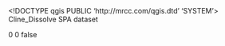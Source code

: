 <!DOCTYPE qgis PUBLIC 'http://mrcc.com/qgis.dtd' 'SYSTEM'>
<qgis version="3.34.14-Prizren">
  <identifier>Cline_Dissolve</identifier>
  <parentidentifier></parentidentifier>
  <language>SPA</language>
  <type>dataset</type>
  <title>Cline_Dissolve</title>
  <abstract></abstract>
  <links/>
  <dates/>
  <fees></fees>
  <encoding></encoding>
  <crs>
    <spatialrefsys nativeFormat="Wkt">
      <wkt></wkt>
      <proj4></proj4>
      <srsid>0</srsid>
      <srid>0</srid>
      <authid></authid>
      <description></description>
      <projectionacronym></projectionacronym>
      <ellipsoidacronym></ellipsoidacronym>
      <geographicflag>false</geographicflag>
    </spatialrefsys>
  </crs>
  <extent/>
</qgis>

